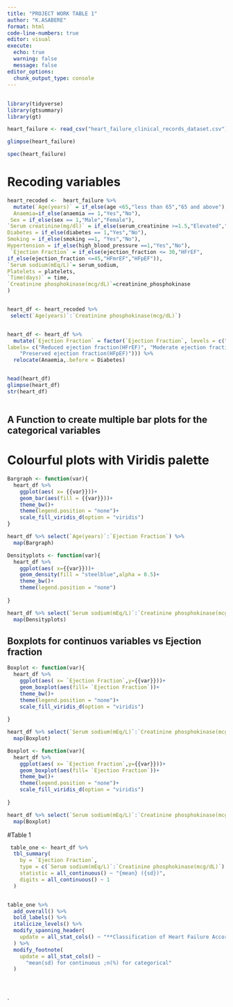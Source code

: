 ```yaml
---
title: "PROJECT WORK TABLE 1"
author: "K.ASABERE"
format: html
code-line-numbers: true
editor: visual
execute: 
  echo: true
  warning: false
  message: false
editor_options: 
  chunk_output_type: console
---
```


## 

```r
library(tidyverse)
library(gtsummary)
library(gt)
```



```r
heart_failure <- read_csv("heart_failure_clinical_records_dataset.csv")

glimpse(heart_failure)

spec(heart_failure)
```

#  Recoding variables 

```r
heart_recoded <-  heart_failure %>% 
  mutate(`Age(years)` = if_else(age <65,"less than 65","65 and above"),
  Anaemia=if_else(anaemia == 1,"Yes","No"),
 Sex = if_else(sex == 1,"Male","Female"),
`Serum creatinine(mg/dl)` = if_else(serum_creatinine >=1.5,"Elevated","Normal"),
Diabetes = if_else(diabetes == 1,"Yes","No"),
Smoking = if_else(smoking ==1, "Yes","No"),
Hypertension = if_else(high_blood_pressure ==1,"Yes","No"),
 `Ejection Fraction` = if_else(ejection_fraction <= 30,"HFrEF",
if_else(ejection_fraction <=45,"HFmrEF","HFpEF")),
`Serum sodium(mEq/L)`= serum_sodium,
Platelets = platelets,
`Time(days)` = time,
`Creatinine phosphokinase(mcg/dL)`=creatinine_phosphokinase
)


heart_df <- heart_recoded %>% 
 select(`Age(years)`:`Creatinine phosphokinase(mcg/dL)`)


heart_df <- heart_df %>%
  mutate(`Ejection Fraction` = factor(`Ejection Fraction`, levels = c("HFrEF", "HFmrEF", "HFpEF"),
labels= c("Reduced ejection fraction(HFrEF)", "Moderate ejection fraction(HFmrEF)",
    "Preserved ejection fraction(HFpEF)"))) %>% 
  relocate(Anaemia,.before = Diabetes)


head(heart_df)
glimpse(heart_df)
str(heart_df)
                                  
```




## A Function to create multiple bar plots for the categorical variables

# Colourful plots with Viridis palette
```r
Bargraph <- function(var){
  heart_df %>% 
    ggplot(aes( x= {{var}}))+
    geom_bar(aes(fill = {{var}}))+
    theme_bw()+
    theme(legend.position = "none")+
    scale_fill_viridis_d(option = "viridis")
}

heart_df %>% select(`Age(years)`:`Ejection Fraction`) %>% 
  map(Bargraph)

```

```r
Densityplots <- function(var){
  heart_df %>% 
    ggplot(aes( x={{var}}))+
    geom_density(fill = "steelblue",alpha = 0.5)+
    theme_bw()+
    theme(legend.position = "none")
    
}

heart_df %>% select(`Serum sodium(mEq/L)`:`Creatinine phosphokinase(mcg/dL)`) %>% 
  map(Densityplots)
```

## Boxplots for continuos variables vs Ejection fraction
```r
Boxplot <- function(var){
  heart_df %>% 
    ggplot(aes( x= `Ejection Fraction`,y={{var}}))+
    geom_boxplot(aes(fill= `Ejection Fraction`))+
    theme_bw()+
    theme(legend.position = "none")+
    scale_fill_viridis_d(option = "viridis")
    
}

heart_df %>% select(`Serum sodium(mEq/L)`:`Creatinine phosphokinase(mcg/dL)`) %>% 
  map(Boxplot)

```


```r
Boxplot <- function(var){
  heart_df %>% 
    ggplot(aes( x= `Ejection Fraction`,y={{var}}))+
    geom_boxplot(aes(fill= `Ejection Fraction`))+
    theme_bw()+
    theme(legend.position = "none")+
    scale_fill_viridis_d(option = "viridis")
    
}

heart_df %>% select(`Serum sodium(mEq/L)`:`Creatinine phosphokinase(mcg/dL)`) %>% 
  map(Boxplot)

```

#Table 1

```r
 table_one <- heart_df %>% 
  tbl_summary(
    by = `Ejection Fraction`,
    type = c(`Serum sodium(mEq/L)`:`Creatinine phosphokinase(mcg/dL)`) ~ "continuous",
    statistic = all_continuous() ~ "{mean} ({sd})",
    digits = all_continuous() ~ 1
  ) 


table_one %>% 
  add_overall() %>% 
  bold_labels() %>% 
  italicize_levels() %>% 
  modify_spanning_header(
    update = all_stat_cols() ~ "**Classification of Heart Failure According to Ejection Fraction**"
  ) %>% 
  modify_footnote(
    update = all_stat_cols() ~
      "mean(sd) for continuous ;n(%) for categorical"
  ) 
  

  
```



`